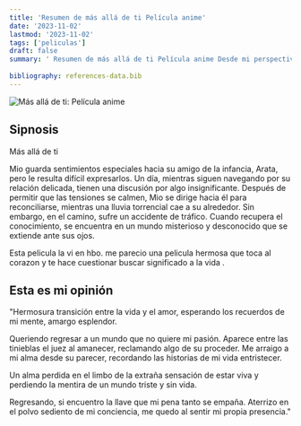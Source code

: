 ```yaml
---
title: 'Resumen de más allá de ti Película anime'
date: '2023-11-02'
lastmod: '2023-11-02'
tags: ['peliculas']
draft: false
summary: ' Resumen de más allá de ti Película anime Desde mi perspectiva'
 
bibliography: references-data.bib
---
```

![Más allá de ti: Película anime](/static/images/peli.jpg)
## Sipnosis

Más allá de ti

<TOCInline toc={props.toc} exclude="Sipnosis" toHeading={2} />

Mio guarda sentimientos especiales hacia su amigo de la infancia, Arata, pero le resulta difícil expresarlos. Un día, mientras siguen navegando por su relación delicada, tienen una discusión por algo insignificante. Después de permitir que las tensiones se calmen, Mio se dirige hacia él para reconciliarse, mientras una lluvia torrencial cae a su alrededor. Sin embargo, en el camino, sufre un accidente de tráfico. Cuando recupera el conocimiento, se encuentra en un mundo misterioso y desconocido que se extiende ante sus ojos.

Esta pelicula la vi en hbo. me parecio una pelicula hermosa que toca al corazon y te hace cuestionar buscar significado a la vida .

## Esta es mi opinión 

 

"Hermosura transición entre la vida y el amor, esperando los recuerdos de mi mente, amargo esplendor.

Queriendo regresar a un mundo que no quiere mi pasión. Aparece entre las tinieblas el juez al amanecer, reclamando algo de su proceder. Me arraigo a mi alma desde su parecer, recordando las historias de mi vida entristecer.

Un alma perdida en el limbo de la extraña sensación de estar viva y perdiendo la mentira de un mundo triste y sin vida.

Regresando, si encuentro la llave que mi pena tanto se empaña. Aterrizo en el polvo sediento de mi conciencia, me quedo al sentir mi propia presencia."



 